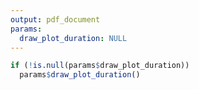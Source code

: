 ```yaml
---
output: pdf_document
params:
  draw_plot_duration: NULL
---
```


```r
if (!is.null(params$draw_plot_duration))
  params$draw_plot_duration()
```
 